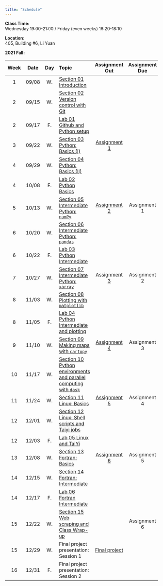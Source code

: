 ---
title: "Schedule"
---
**Class Time:**   
Wednesday 19:00-21:00 / Friday (even weeks) 16:20-18:10

**Location:**   
405, Building #6, Li Yuan  

**2021 Fall:**

|Week|Date |Day | Topic                                                                                               |Assignment Out                                                          |Assignment Due|
|:--:|:---:|:--:|:----------------------------------------------------------------------------------------------------|:----------------------------------------------------------------------:|:------------:|
|1   |09/08|W.  |[Section 01 Introduction](https://zhu-group.github.io/ese5023/Section_01.html)                       |                                                                        |              |
|2   |09/15|W.  |[Section 02 Version control with Git](https://zhu-group.github.io/ese5023/Section_02.html)           |                                                                        |              |
|2   |09/17|F.  |[Lab 01 Github and Python setup](https://zhu-group.github.io/ese5023/Lab_01.html)                    |                                                                        |              |
|3   |09/22|W.  |[Section 03 Python: Basics (I)](https://zhu-group.github.io/ese5023/Section_03.html)                 | [Assignment 1](https://zhu-group.github.io/ese5023/Assignment_01.html) |              |
|4   |09/29|W.  |[Section 04 Python: Basics (II)](https://zhu-group.github.io/ese5023/Section_04.html)                |                                                                        |              |
|4   |10/08|F.  |[Lab 02  Python Basics](https://zhu-group.github.io/ese5023/Lab_02.html)                             |                                                                        |              |
|5   |10/13|W.  |[Section 05 Intermediate Python: `numPy`](https://zhu-group.github.io/ese5023/Section_05.html)       | [Assignment 2](https://zhu-group.github.io/ese5023/Assignment_02.html) | Assignment 1 |
|6   |10/20|W.  |[Section 06 Intermediate Python: `pandas`](https://zhu-group.github.io/ese5023/Section_06.html)      |                                                                        |              |
|6   |10/22|F.  |[Lab 03  Python Intermediate](https://zhu-group.github.io/ese5023/Lab_03.html)                       |                                                                        |              |
|7   |10/27|W.  |[Section 07 Intermediate Python: `xarray`](https://zhu-group.github.io/ese5023/Section_07.html)      | [Assignment 3](https://zhu-group.github.io/ese5023/Assignment_03.html) | Assignment 2 |
|8   |11/03|W.  |[Section 08 Plotting with `matplotlib`](https://zhu-group.github.io/ese5023/Section_08.html)         |                                                                        |              |
|8   |11/05|F.  |[Lab 04  Python Intermediate and plotting](https://zhu-group.github.io/ese5023/Lab_04.html)          |                                                                        |              |
|9   |11/10|W.  |[Section 09 Making maps with `cartopy`](https://zhu-group.github.io/ese5023/Section_09.html)         | [Assignment 4](https://zhu-group.github.io/ese5023/Assignment_04.html) | Assignment 3 |
|10  |11/17|W.  |[Section 10 Python environments and parallel computing with `dask`](https://zhu-group.github.io/ese5023/Section_10.html) |                                                    |              |
|11  |11/24|W.  |[Section 11 Linux: Basics](https://zhu-group.github.io/ese5023/Section_11.html)                      | [Assignment 5](https://zhu-group.github.io/ese5023/Assignment_05.html) | Assignment 4 |
|12  |12/01|W.  |[Section 12 Linux: Shell scripts and Taiyi jobs](https://zhu-group.github.io/ese5023/Section_12.html)|                                                                        |              |
|12  |12/03|F.  |[Lab 05 Linux and TaiYi](https://zhu-group.github.io/ese5023/Lab_05.html)                            |                                                                        |              |
|13  |12/08|W.  |[Section 13 Fortran: Basics](https://zhu-group.github.io/ese5023/Section_13.html)                    | [Assignment 6](https://zhu-group.github.io/ese5023/Assignment_06.html) | Assignment 5 |
|14  |12/15|W.  |[Section 14 Fortran: Intermediate](https://zhu-group.github.io/ese5023/Section_14.html)              |                                                                        |              |
|14  |12/17|F.  |[Lab 06 Fortran Intermediate](https://zhu-group.github.io/ese5023/Lab_06.html)                       |                                                                        |              |
|15  |12/22|W.  |[Section 15 Web scraping and Class Wrap-up](https://zhu-group.github.io/ese5023/Section_15.html)     |                                                                        | Assignment 6 |
|15  |12/29|W.  |Final project presentation: Session 1                                                                |[Final project](https://zhu-group.github.io/ese5023/download/Final_project_2021.pdf) | |  
|16  |12/31|F.  |Final project presentation: Session 2                                                                |                                                                        |              |